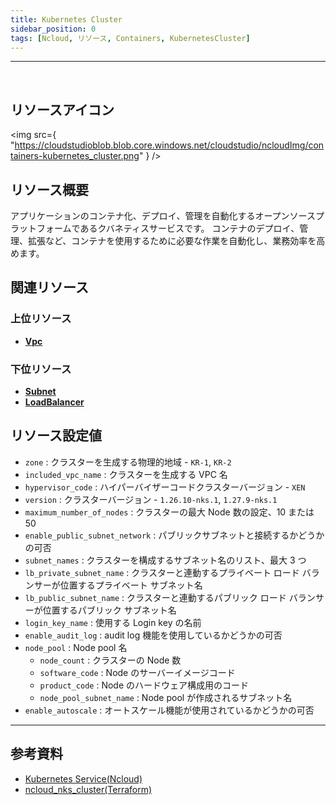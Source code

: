 ```yaml
---
title: Kubernetes Cluster
sidebar_position: 0
tags: [Ncloud, リソース, Containers, KubernetesCluster]
---
```


<hr />
<br />

## リソースアイコン

<img
    src={
        "https://cloudstudioblob.blob.core.windows.net/cloudstudio/ncloudImg/containers-kubernetes_cluster.png"
    }
/>

## リソース概要

アプリケーションのコンテナ化、デプロイ、管理を自動化するオープンソースプラットフォームであるクバネティスサービスです。
コンテナのデプロイ、管理、拡張など、コンテナを使用するために必要な作業を自動化し、業務効率を高めます。

## 関連リソース

### 上位リソース

-   [**Vpc**](https://docs.cstudio.app/ja/docs/resource/ncloud/Networking/Vpc)

### 下位リソース

-   [**Subnet**](https://docs.cstudio.app/ja/docs/resource/ncloud/Networking/Subnet)
-   [**LoadBalancer**](https://docs.cstudio.app/ja/docs/resource/ncloud/Networking/LoadBalancer)

## リソース設定値

-   `zone` : クラスターを生成する物理的地域 - `KR-1`, `KR-2`
-   `included_vpc_name` : クラスターを生成する VPC 名
-   `hypervisor_code` : ハイパーバイザーコードクラスターバージョン - `XEN`
-   `version` : クラスターバージョン - `1.26.10-nks.1`, `1.27.9-nks.1`
-   `maximum_number_of_nodes` : クラスターの最大 Node 数の設定、10 または 50
-   `enable_public_subnet_network` : パブリックサブネットと接続するかどうかの可否
-   `subnet_names` : クラスターを構成するサブネット名のリスト、最大 3 つ
-   `lb_private_subnet_name` : クラスターと連動するプライベート ロード バランサーが位置するプライベート サブネット名
-   `lb_public_subnet_name` : クラスターと連動するパブリック ロード バランサーが位置するパブリック サブネット名
-   `login_key_name` : 使用する Login key の名前
-   `enable_audit_log` : audit log 機能を使用しているかどうかの可否
-   `node_pool` : Node pool 名
    -   `node_count` : クラスターの Node 数
    -   `software_code` : Node のサーバーイメージコード
    -   `product_code` : Node のハードウェア構成用のコード
    -   `node_pool_subnet_name` : Node pool が作成されるサブネット名
-   `enable_autoscale` : オートスケール機能が使用されているかどうかの可否

---

## 参考資料

-   [Kubernetes Service(Ncloud)](https://www.ncloud.com/product/containers/kubernetes)
-   [ncloud_nks_cluster(Terraform)](https://registry.terraform.io/providers/NaverCloudPlatform/ncloud/latest/docs/resources/nks_cluster)

